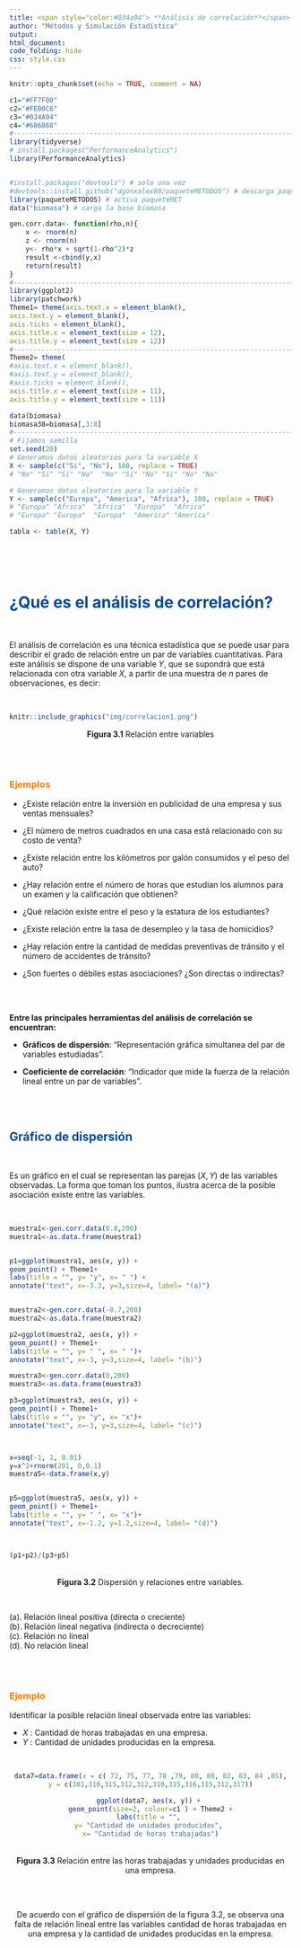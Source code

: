 ```yaml
---
title: <span style="color:#034a94"> **Análisis de correlación**</span>
author: "Métodos y Simulación Estadística"
output:
html_document:
code_folding: hide
css: style.css
---
```


```r
knitr::opts_chunk$set(echo = TRUE, comment = NA)

c1="#FF7F00"
c2="#FEB0C6"
c3="#034A94"
c4="#686868"
#-------------------------------------------------------------------------
library(tidyverse)
# install.packages("PerformanceAnalytics")
library(PerformanceAnalytics)


#install.packages("devtools") # solo una vez
#devtools::install_github("dgonxalex80/paqueteMETODOS") # descarga paqueteDEG
library(paqueteMETODOS) # activa paqueteMET
data("biomasa") # carga la base biomasa

gen.corr.data<- function(rho,n){
	x <- rnorm(n)
	z <- rnorm(n)
	y<- rho*x + sqrt(1-rho^2)*z
	result <-cbind(y,x)
	return(result)
}
#-------------------------------------------------------------------------
library(ggplot2)
library(patchwork)
Theme1= theme(axis.text.x = element_blank(),
axis.text.y = element_blank(),
axis.ticks = element_blank(),
axis.title.x = element_text(size = 12),
axis.title.y = element_text(size = 12))
#------------------------------------------------------------------------
Theme2= theme(
#axis.text.x = element_blank(),
#axis.text.y = element_blank(),
#axis.ticks = element_blank(),
axis.title.x = element_text(size = 11),
axis.title.y = element_text(size = 11))

data(biomasa)
biomasa38=biomasa[,3:8]
#------------------------------------------------------------------------
# Fijamos semilla
set.seed(20)
# Generamos datos aleatorios para la variable X
X <- sample(c("Si", "No"), 100, replace = TRUE)
# "No" "Si" "Si" "No"  "No" "Si" "No" "Si" "No" "No"

# Generamos datos aleatorios para la variable Y
Y <- sample(c("Europa", "America", "Africa"), 100, replace = TRUE)
# "Europa" "Africa"  "Africa"  "Europa"  "Africa" 
# "Europa" "Europa"  "Europa"  "America" "America"

tabla <- table(X, Y)



```

</br></br>

# <span style="color:#034A94">**¿Qué es el análisis de correlación?**</span>

</br>

El análisis de correlación es una técnica estadística que se puede usar para describir el grado de relación entre un par de variables cuantitativas. Para este análisis se dispone de una variable $Y$, que se supondrá que está relacionada con otra variable $X$, a partir de una muestra de $n$ pares de observaciones, es decir:

</br>


```r
knitr::include_graphics("img/correlacion1.png")
```

<center>
**Figura 3.1**  Relación entre variables
</center>
</br></br>



### <span style="color:#FF7F00">**Ejemplos**</span> 

* ¿Existe relación entre la inversión en publicidad de una empresa y sus ventas mensuales?

* ¿El número de metros cuadrados en una casa está relacionado con su costo de venta?

* ¿Existe relación entre los kilómetros por galón consumidos y el peso del auto?

* ¿Hay relación entre el número de horas que estudian los alumnos para un examen y la calificación que obtienen?

* ¿Qué relación existe entre el peso y la estatura de los estudiantes?

* ¿Existe relación entre la tasa de desempleo y la tasa de homicidios?

* ¿Hay relación entre la cantidad de medidas preventivas de tránsito y el número de accidentes de tránsito?

* ¿Son fuertes o débiles estas asociaciones? ¿Son directas o indirectas?

</br></br>

**Entre las principales herramientas del análisis de correlación se encuentran:**

* **Gráficos de dispersión**: “Representación gráfica simultanea del par de variables estudiadas”.

* **Coeficiente de correlación**: “Indicador que mide la fuerza de la relación lineal entre un par de variables”.


</br></br>

## <span style="color:#034A94">**Gráfico de dispersión**</span> 

<br/>

Es un gráfico en el cual se representan las parejas ($X,Y$) de las variables observadas. La forma que toman los puntos, ilustra acerca de la posible asociación existe entre las variables.


<br/>


```r
muestra1<-gen.corr.data(0.8,200)
muestra1<-as.data.frame(muestra1)


p1=ggplot(muestra1, aes(x, y)) + 
geom_point() + Theme1+
labs(title = "", y= "y", x= " ") +
annotate("text", x=-3.3, y=3,size=4, label= "(a)")


muestra2<-gen.corr.data(-0.7,200)
muestra2<-as.data.frame(muestra2)

p2=ggplot(muestra2, aes(x, y)) + 
geom_point() + Theme1+
labs(title = "", y= " ", x= " ")+
annotate("text", x=-3, y=3,size=4, label= "(b)")

muestra3<-gen.corr.data(0,200)
muestra3<-as.data.frame(muestra3)

p3=ggplot(muestra3, aes(x, y)) +  
geom_point() + Theme1+
labs(title = "", y= "y", x= "x")+
annotate("text", x=-3, y=3,size=4, label= "(c)")



x=seq(-1, 1, 0.01)
y=x^2+rnorm(201, 0,0.1)
muestra5<-data.frame(x,y)


p5=ggplot(muestra5, aes(x, y)) + 
geom_point() + Theme1+
labs(title = "", y= " ", x= "x")+ 
annotate("text", x=-1.2, y=1.2,size=4, label= "(d)")



(p1+p2)/(p3+p5)
```
<br/>
<center>
**Figura 3.2**  Dispersión y relaciones entre variables.
</center>



</br>

(a). Relación lineal positiva (directa o creciente) <br/>
(b). Relación lineal negativa (indirecta o decreciente) <br/>
(c). Relación no lineal <br/>
(d). No relación lineal

</br></br>

### <span style="color:#FF7F00">**Ejemplo**</span> 


Identificar la posible relación lineal observada entre las variables:

*  $X$ : Cantidad de horas trabajadas en una empresa.
*  $Y$ : Cantidad de unidades producidas en la empresa.

<center>  

</br>

```r
data7=data.frame(x = c( 72, 75, 77, 78 ,79, 80, 80, 82, 83, 84 ,85),
y = c(301,310,315,312,312,310,315,316,315,312,317))

ggplot(data7, aes(x, y)) + 
geom_point(size=2, colour=c1 ) + Theme2 +
labs(title = "", 
y= "Cantidad de unidades producidas", 
x= "Cantidad de horas trabajadas")
```
<br/>
<center>
**Figura 3.3** Relación entre las horas trabajadas y unidades producidas en una empresa.
</center>


<br/><br/>

De acuerdo con el gráfico de dispersión de la figura 3.2, se observa una falta de relación lineal entre las variables cantidad de horas trabajadas en una empresa y la cantidad de unidades producidas en la empresa.

</br></br>

<!-- ### <span style="color:#FF7F00">**Ejemplo**</span>  -->

<!-- Identificar la posible relación lineal observada entre las variables: -->

<!-- * $X$ : Tiempo  de la duración de una conferencia (en minutos). -->
<!-- * $Y$ : Índice de la capacidad de atención en la conferencia  (1: Poca,..., 10: Mucha). -->



<!-- Figura 3: Diagrama de dispersión entre el tiempo de duración de una conferencia y el índice de capacidad de atención en la misma. -->


<!-- </br></br> -->


<!-- * Se aplica a tablas de contingencia 2x2 -->

<!-- * Si los elementos están concentrados en la diagonal de la tabla de contingencia, su valor será positivo, mientras que si se salen de esta diagonal su valor será negativo. -->

<!-- * Está relacionado con el estadístico chi-cuadrado de las tablas de contingencia 2x2. $\phi = \sqrt{\chi^2/n}$ -->

<!-- </br></br> -->

